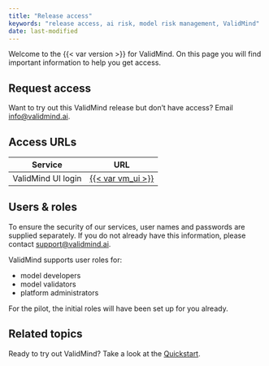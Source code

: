 ```yaml
---
title: "Release access"
keywords: "release access, ai risk, model risk management, ValidMind"
date: last-modified
---
```


Welcome to the {{< var version >}} for ValidMind. On this page you will find important information to help you get access.

## Request access

Want to try out this ValidMind release but don't have access? Email [info@validmind.ai](info@validmind.ai).

## Access URLs

| Service    | URL                                            |
|------------|------------------------------------------------|
| ValidMind UI login | [{{< var vm_ui >}}]({{< var vm_ui >}}) |

## Users & roles

To ensure the security of our services, user names and passwords are supplied separately. If you do not already have this information, please contact [support@validmind.ai](mailto:support@validmind.ai).

ValidMind supports user roles for: 

- model developers
- model validators
- platform administrators

For the pilot, the initial roles will have been set up for you already. 

<!---
In the future, we will allow you to [manage users and roles](manage-users-and-roles.qmd) yourself.
--->

## Related topics 

Ready to try out ValidMind? Take a look at the [Quickstart](get-started.qmd).